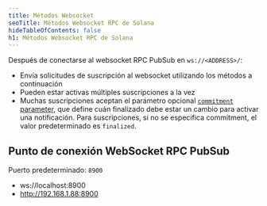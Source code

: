 ```yaml
---
title: Métodos Websocket
seoTitle: Métodos Websocket RPC de Solana
hideTableOfContents: false
h1: Métodos Websocket RPC de Solana
---
```


Después de conectarse al websocket RPC PubSub en `ws://<ADDRESS>/`:

- Envía solicitudes de suscripción al websocket utilizando los métodos a
  continuación
- Pueden estar activas múltiples suscripciones a la vez
- Muchas suscripciones aceptan el parámetro opcional
  [`commitment` parameter](/docs/rpc/#configuring-state-commitment), que define
  cuán finalizado debe estar un cambio para activar una notificación. Para
  suscripciones, si no se especifica commitment, el valor predeterminado es
  `finalized`.

## Punto de conexión WebSocket RPC PubSub

Puerto predeterminado: `8900`

- ws://localhost:8900
- http://192.168.1.88:8900
